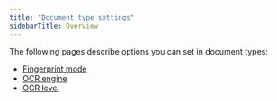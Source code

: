 ```yaml
---
title: "Document type settings"
sidebarTitle: Overview
---
```


The following pages describe options you can set in document types:

* [Fingerprint mode](/senseml-reference/config-settings/fingerprint-mode)
* [OCR engine](/senseml-reference/document-type-settings/ocr-engine)
* [OCR level](/senseml-reference/document-type-settings/ocr-level)
